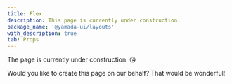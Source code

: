 ```yaml
---
title: Flex
description: This page is currently under construction.
package_name: '@yamada-ui/layouts'
with_description: true
tab: Props
---
```


The page is currently under construction. 😘

Would you like to create this page on our behalf? That would be wonderful!
